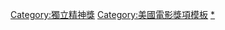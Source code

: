 {{Navbox with columns
| name = 独立精神奖
| title = [[獨立精神獎]]
| state = {{{state|autocollapse}}}
| listclass = hlist
| group1 = 現今電影獎項
| list1 = 
* [[獨立精神獎最佳影片獎|最佳劇情片]]
* [[獨立精神獎最佳導演獎|最佳導演]]
* [[獨立精神獎最佳男主角|最佳男主角]]
* [[獨立精神獎最佳女主角|最佳女主角]]
* [[獨立精神獎最佳男配角|最佳男配角]]
* [[獨立精神獎最佳女配角|最佳女配角]]
* {{le|獨立精神獎最佳劇本|Independent Spirit Award for Best Screenplay|最佳劇本}}
* [[獨立精神獎最佳首部影片|最佳首部劇情片]]
* {{le|獨立精神獎最佳首部劇本|Independent Spirit Award for Best First Screenplay|最佳首部劇本}}
* {{le|獨立精神獎最佳攝影|Independent Spirit Award for Best Cinematography|最佳攝影}}
* {{le|獨立精神獎最佳剪輯|Independent Spirit Award for Best Editing|最佳剪輯}}
* [[獨立精神獎最佳外國影片獎|最佳國際電影]]
* {{le|獨立精神獎最佳紀錄片|Independent Spirit Award for Best Documentary|最佳紀錄片}}
* {{le|獨立精神約翰·卡薩維蒂獎|Independent Spirit John Cassavetes Award|約翰·卡薩維蒂獎}}
* {{le|獨立精神勞勃·阿特曼獎|Independent Spirit Robert Altman Award|勞勃·阿特曼獎}}
* 製作人獎
* 值得關注獎
* 比虛構更真實獎

| group2 = 現今電視獎項
| list2 = 
* 最佳新無腳本或紀錄片系列
* 最佳新有腳本系列
* 最佳新有腳本系列女性演出
* 最佳新有腳本系列男性演出
* 最佳新有腳本系列整體演出

| group3 = 歷屆
| list3 = 
* {{le|第1屆獨立精神獎|1st Independent Spirit Awards|1986}}
* {{le|第2屆獨立精神獎|2nd Independent Spirit Awards|1987}}
* {{le|第3屆獨立精神獎|3rd Independent Spirit Awards|1988}}
* {{le|第4屆獨立精神獎|4th Independent Spirit Awards|1989}}
* {{le|第5屆獨立精神獎|5th Independent Spirit Awards|1990}}
* {{le|第6屆獨立精神獎|6th Independent Spirit Awards|1991}}
* {{le|第7屆獨立精神獎|7th Independent Spirit Awards|1992}}
* {{le|第8屆獨立精神獎|8th Independent Spirit Awards|1993}}
* {{le|第9屆獨立精神獎|9th Independent Spirit Awards|1994}}
* {{le|第10屆獨立精神獎|10th Independent Spirit Awards|1995}}
* {{le|第11屆獨立精神獎|11th Independent Spirit Awards|1996}}
* {{le|第12屆獨立精神獎|12th Independent Spirit Awards|1997}}
* {{le|第13屆獨立精神獎|13th Independent Spirit Awards|1998}}
* {{le|第14屆獨立精神獎|14th Independent Spirit Awards|1999}}
* {{le|第15屆獨立精神獎|15th Independent Spirit Awards|2000}}
* {{le|第16屆獨立精神獎|16th Independent Spirit Awards|2001}}
* {{le|第17屆獨立精神獎|17th Independent Spirit Awards|2002}}
* {{le|第18屆獨立精神獎|18th Independent Spirit Awards|2003}}
* {{le|第19屆獨立精神獎|19th Independent Spirit Awards|2004}}
* {{le|第20屆獨立精神獎|20th Independent Spirit Awards|2005}}
* {{le|第21屆獨立精神獎|21st Independent Spirit Awards|2006}}
* {{le|第22屆獨立精神獎|22nd Independent Spirit Awards|2007}}
* {{le|第23屆獨立精神獎|23rd Independent Spirit Awards|2008}}
* {{le|第24屆獨立精神獎|24th Independent Spirit Awards|2009}}
* {{le|第25屆獨立精神獎|25th Independent Spirit Awards|2010}}
* {{le|第26屆獨立精神獎|26th Independent Spirit Awards|2011}}
* {{le|第27屆獨立精神獎|27th Independent Spirit Awards|2012}}
* {{le|第28屆獨立精神獎|28th Independent Spirit Awards|2013}}
* [[第29屆獨立精神獎|2014]]
* {{le|第30屆獨立精神獎|30th Independent Spirit Awards|2015}}
* {{le|第31屆獨立精神獎|31st Independent Spirit Awards|2016}}
* {{le|第32屆獨立精神獎|32nd Independent Spirit Awards|2017}}
* {{le|第33屆獨立精神獎|33rd Independent Spirit Awards|2018}}
* {{le|第34屆獨立精神獎|34th Independent Spirit Awards|2019}}
* {{le|第35屆獨立精神獎|35th Independent Spirit Awards|2020}}
* [[第36屆獨立精神獎|2021]]
* [[第37届独立精神奖|2022]]
}}
[[Category:獨立精神獎]]
<noinclude>
{{collapsible option}}
[[Category:美國電影獎項模板]]
[[Category:独立精神奖模板|*]]
</noinclude>